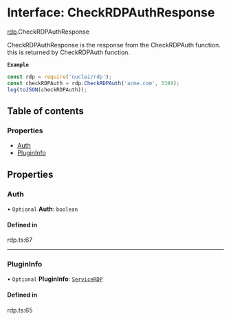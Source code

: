 # Interface: CheckRDPAuthResponse

[rdp](/templates/protocols/javascript/modules/rdp).CheckRDPAuthResponse

CheckRDPAuthResponse is the response from the CheckRDPAuth function.
this is returned by CheckRDPAuth function.

**`Example`**

```javascript
const rdp = require('nuclei/rdp');
const checkRDPAuth = rdp.CheckRDPAuth('acme.com', 3389);
log(toJSON(checkRDPAuth));
```

## Table of contents

### Properties

- [Auth](/templates/protocols/javascript/modules/rdp.CheckRDPAuthResponse#auth)
- [PluginInfo](/templates/protocols/javascript/modules/rdp.CheckRDPAuthResponse#plugininfo)

## Properties

### Auth

• `Optional` **Auth**: `boolean`

#### Defined in

rdp.ts:67

___

### PluginInfo

• `Optional` **PluginInfo**: [`ServiceRDP`](/templates/protocols/javascript/modules/rdp.ServiceRDP)

#### Defined in

rdp.ts:65
